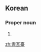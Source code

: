 ==Korean==
{{ko-hanjatab}}

===Proper noun===
{{ko-proper noun|hangeul=청와대}}

# {{hanja form of|청와대|{{w|Blue House}}}}

[[zh:靑瓦臺]]